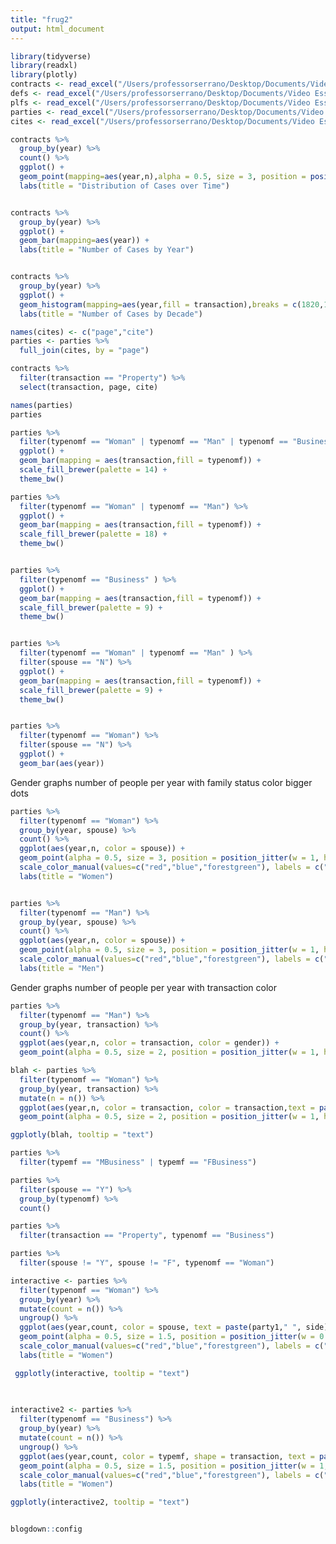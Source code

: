 ```yaml
---
title: "frug2"
output: html_document
---
```


```r
library(tidyverse)
library(readxl)
library(plotly)
contracts <- read_excel("/Users/professorserrano/Desktop/Documents/Video Essays/Law/contracts_gender_r_2.xlsx")
defs <- read_excel("/Users/professorserrano/Desktop/Documents/Video Essays/Law/defs_r.xlsx")
plfs <- read_excel("/Users/professorserrano/Desktop/Documents/Video Essays/Law/plfs_r.xlsx")
parties <- read_excel("/Users/professorserrano/Desktop/Documents/Video Essays/Law/parties_r.xlsx")
cites <- read_excel("/Users/professorserrano/Desktop/Documents/Video Essays/Law/cites_for_contracts.xlsx")

contracts %>%
  group_by(year) %>%
  count() %>%
  ggplot() +
  geom_point(mapping=aes(year,n),alpha = 0.5, size = 3, position = position_jitter(w = 0, h = 0.1)) + 
  labs(title = "Distribution of Cases over Time")


contracts %>%
  group_by(year) %>%
  ggplot() +
  geom_bar(mapping=aes(year)) +
  labs(title = "Number of Cases by Year")


contracts %>%
  group_by(year) %>%
  ggplot() +
  geom_histogram(mapping=aes(year,fill = transaction),breaks = c(1820,1830,1840,1850,1860,1870,1880,1890,1900,1910,1920,1930,1940, 1950, 1960,1970,1980,1990,2000,2010,2020)) +
  labs(title = "Number of Cases by Decade")

names(cites) <- c("page","cite")
parties <- parties %>%
  full_join(cites, by = "page")

contracts %>%
  filter(transaction == "Property") %>%
  select(transaction, page, cite)

```



```r
names(parties)
parties
```



```r

parties %>%
  filter(typenomf == "Woman" | typenomf == "Man" | typenomf == "Business") %>%
  ggplot() +
  geom_bar(mapping = aes(transaction,fill = typenomf)) +
  scale_fill_brewer(palette = 14) +
  theme_bw()

parties %>%
  filter(typenomf == "Woman" | typenomf == "Man") %>%
  ggplot() +
  geom_bar(mapping = aes(transaction,fill = typenomf)) +
  scale_fill_brewer(palette = 18) +
  theme_bw()


parties %>%
  filter(typenomf == "Business" ) %>%
  ggplot() +
  geom_bar(mapping = aes(transaction,fill = typenomf)) +
  scale_fill_brewer(palette = 9) +
  theme_bw()


parties %>%
  filter(typenomf == "Woman" | typenomf == "Man" ) %>%
  filter(spouse == "N") %>%
  ggplot() +
  geom_bar(mapping = aes(transaction,fill = typenomf)) +
  scale_fill_brewer(palette = 9) +
  theme_bw()


parties %>%
  filter(typenomf == "Woman") %>%
  filter(spouse == "N") %>%
  ggplot() +
  geom_bar(aes(year))
```


Gender graphs number of people per year with family status color 
bigger dots

```r
parties %>%
  filter(typenomf == "Woman") %>%
  group_by(year, spouse) %>%
  count() %>%
  ggplot(aes(year,n, color = spouse)) +
  geom_point(alpha = 0.5, size = 3, position = position_jitter(w = 1, h = 0.1)) +
  scale_color_manual(values=c("red","blue","forestgreen"), labels = c("Misc. Family","Unrelated","Spouse/Partner")) +
  labs(title = "Women")


parties %>%
  filter(typenomf == "Man") %>%
  group_by(year, spouse) %>%
  count() %>%
  ggplot(aes(year,n, color = spouse)) +
  geom_point(alpha = 0.5, size = 3, position = position_jitter(w = 1, h = 0.1)) +
  scale_color_manual(values=c("red","blue","forestgreen"), labels = c("Misc. Family","Unrelated","Spouse/Partner")) +
  labs(title = "Men")


```

Gender graphs number of people per year with transaction color 

```r

parties %>%
  filter(typenomf == "Man") %>%
  group_by(year, transaction) %>%
  count() %>%
  ggplot(aes(year,n, color = transaction, color = gender)) +
  geom_point(alpha = 0.5, size = 2, position = position_jitter(w = 1, h = 0.1))

blah <- parties %>%
  filter(typenomf == "Woman") %>%
  group_by(year, transaction) %>%
  mutate(n = n()) %>%
  ggplot(aes(year,n, color = transaction, color = transaction,text = paste(party1," ", typenomf, " ", side))) +
  geom_point(alpha = 0.5, size = 2, position = position_jitter(w = 1, h = 0.1))

ggplotly(blah, tooltip = "text") 
```



```r
parties %>%
  filter(typemf == "MBusiness" | typemf == "FBusiness")

parties %>%
  filter(spouse == "Y") %>%
  group_by(typenomf) %>%
  count()

parties %>%
  filter(transaction == "Property", typenomf == "Business")
```


```r
parties %>%
  filter(spouse != "Y", spouse != "F", typenomf == "Woman")
```


```r

interactive <- parties %>%
  filter(typenomf == "Woman") %>%
  group_by(year) %>%
  mutate(count = n()) %>%
  ungroup() %>%
  ggplot(aes(year,count, color = spouse, text = paste(party1," ", side))) +
  geom_point(alpha = 0.5, size = 1.5, position = position_jitter(w = 0.2, h = 0.2)) +
  scale_color_manual(values=c("red","blue","forestgreen"), labels = c("Misc. Family","Unrelated","Spouse/Partner")) +
  labs(title = "Women")

 ggplotly(interactive, tooltip = "text") 

 
 
interactive2 <- parties %>%
  filter(typenomf == "Business") %>%
  group_by(year) %>%
  mutate(count = n()) %>%
  ungroup() %>%
  ggplot(aes(year,count, color = typemf, shape = transaction, text = paste(party1," ", transaction, " ", side))) +
  geom_point(alpha = 0.5, size = 1.5, position = position_jitter(w = 1, h = 1)) +
  scale_color_manual(values=c("red","blue","forestgreen"), labels = c("Misc. Family","Unrelated","Spouse/Partner")) +
  labs(title = "Women")

ggplotly(interactive2, tooltip = "text") 


blogdown::config

```
